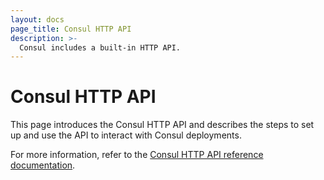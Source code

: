 ```yaml
---
layout: docs
page_title: Consul HTTP API
description: >-
  Consul includes a built-in HTTP API.
---
```


# Consul HTTP API

This page introduces the Consul HTTP API and describes the steps to set up and use the API to interact with Consul deployments.

For more information, refer to the [Consul HTTP API reference documentation](/consul/api-docs).
